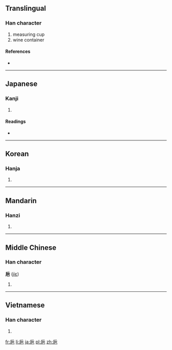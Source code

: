 {{also|卮}}
==Translingual==

===Han character===
{{Han char|rn=49|rad=己|as=04|sn=7|four=|canj=竹一日山 (HMAU)}}

# measuring cup
# wine container

====References====
* {{Han ref|kx=0327.040|dkj=08751|dj=0631.070|hdz=10069.270|uh=5DF5|ud=24053}}

----

==Japanese==

===Kanji===
{{ja-kanji|grade=|rs=己04}}

# {{defn|lang=ja|sort=己04}}

====Readings====
* {{ja-readings|on=[[し]] (shi)|kun=[[さかずき]] (sakazuki)}}

----

==Korean==

===Hanja===
{{ko-hanja|hangeul=치|rv=chi|mr=ch'i}}

# {{defn|lang=ko|sort=己04}}

----

==Mandarin==

===Hanzi===
{{cmn-hanzi|pin=[[zhī]] ([[zhi1]])|wg=chih<sup>1</sup>}}

# {{defn|lang=cmn|sort=己04}}

----

==Middle Chinese==

===Han character===
'''巵''' ([[jiɛ]])

# {{defn|lang=zhx-mid|sort=己04}}

----

==Vietnamese==

===Han character===
{{vi-hantu|[[chi]]|rs=己04}}

# {{defn|lang=vi|sort=己04}}

[[fr:巵]]
[[li:巵]]
[[ja:巵]]
[[pl:巵]]
[[zh:巵]]